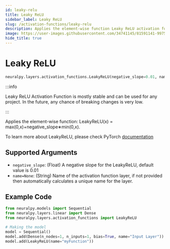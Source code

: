 ```yaml
---
id: leaky-relu
title: Leaky ReLU
sidebar_label: Leaky ReLU
slug: /activation-functions/leaky-relu
description: Applies the element-wise function Leaky ReLU activation function
image: https://user-images.githubusercontent.com/34741145/81591141-99752900-93d9-11ea-9ef6-cc2c68daaa19.png
hide_title: true
---
```


# Leaky ReLU

```python
neuralpy.layers.activation_functions.LeakyReLU(negative_slope=0.01, name=None)
```

:::info

Leaky ReLU Activation Function is mostly stable and can be used for any project. In the future, any chance of breaking changes is very low.

:::

Applies the element-wise function: LeakyReLU(x) = max(0,x)+negative_slope∗min(0,x).

To learn more about LeakyReLU, please check PyTorch [documentation](https://pytorch.org/docs/stable/generated/torch.nn.LeakyReLU.html#torch.nn.LeakyReLU)

## Supported Arguments

-   `negative_slope`: (Float) A negative slope for the LeakyReLU, default value is 0.01
-   `name=None`: (String) Name of the activation function layer, if not provided then automatically calculates a unique name for the layer.

## Example Code

```python
from neuralpy.models import Sequential
from neuralpy.layers.linear import Dense
from neuralpy.layers.activation_functions import LeakyReLU

# Making the model
model = Sequential()
model.add(Dense(n_nodes=1, n_inputs=1, bias=True, name="Input Layer"))
model.add(LeakyReLU(name="myFunction"))
```
